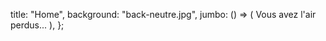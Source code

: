   title: "Home",
  background: "back-neutre.jpg",
  jumbo: () => (
    <Typography variant="h1" component="h1">
      Vous avez l'air perdus...
    </Typography>
  ),
};
